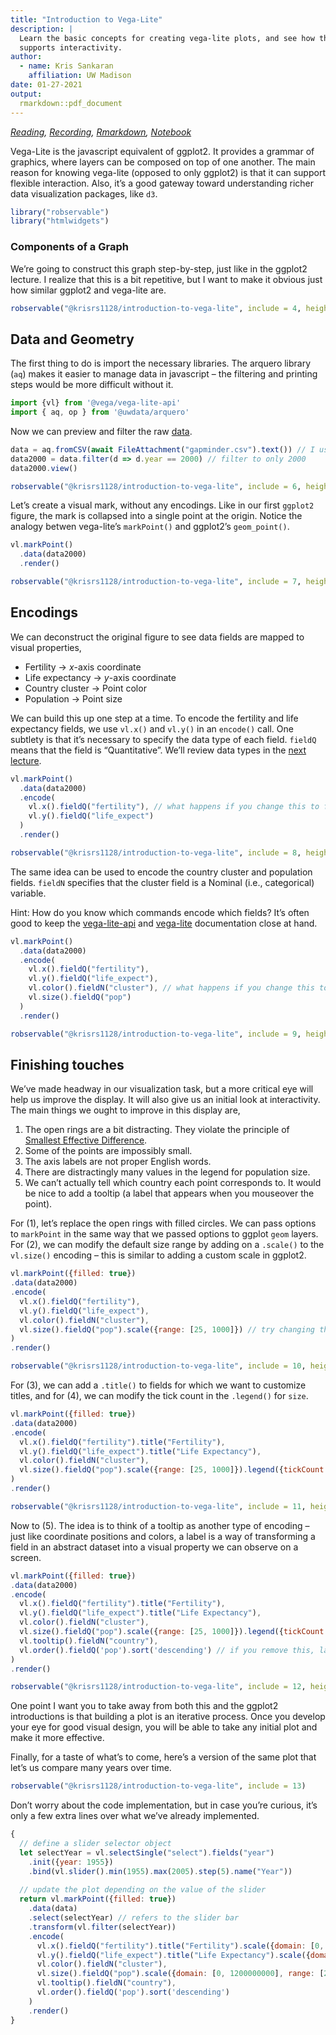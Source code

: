 ```yaml
---
title: "Introduction to Vega-Lite"
description: | 
  Learn the basic concepts for creating vega-lite plots, and see how the library
  supports interactivity.
author:
  - name: Kris Sankaran
    affiliation: UW Madison
date: 01-27-2021
output:
  rmarkdown::pdf_document
---
```


_[Reading](https://observablehq.com/@uwdata/data-types-graphical-marks-and-visual-encoding-channels?collection=@uwdata/visualization-curriculum), [Recording](https://mediaspace.wisc.edu/media/Week+1+%5B3%5D+Introduction+to+Vega-Lite/1_mm4yv2c9),  [Rmarkdown](https://raw.githubusercontent.com/krisrs1128/stat479/master/_posts/2021-01-16-week1-3/week1-3.Rmd),  [Notebook](https://observablehq.com/@krisrs1128/introduction-to-vega-lite)_


Vega-Lite is the javascript equivalent of ggplot2. It provides a grammar of
graphics, where layers can be composed on top of one another. The main reason
for knowing vega-lite (opposed to only ggplot2) is that it can support flexible
interaction. Also, it’s a good gateway toward understanding richer data
visualization packages, like `d3`.

```r
library("robservable")
library("htmlwidgets")
```

### Components of a Graph

We’re going to construct this graph step-by-step, just like in the ggplot2
lecture. I realize that this is a bit repetitive, but I want to make it obvious
just how similar ggplot2 and vega-lite are.

```r
robservable("@krisrs1128/introduction-to-vega-lite", include = 4, height = 325)
```

## Data and Geometry

The first thing to do is import the necessary libraries. The arquero library
(`aq`) makes it easier to manage data in javascript -- the filtering and
printing steps would be more difficult without it.

````js
import {vl} from '@vega/vega-lite-api'
import { aq, op } from '@uwdata/arquero'
````

Now we can preview and filter the raw
[data](https://uwmadison.box.com/s/dyz0qohqvgake2ghm4ngupbltkzpqb7t). \

````js
data = aq.fromCSV(await FileAttachment("gapminder.csv").text()) // I used the file upload button to add this file
data2000 = data.filter(d => d.year == 2000) // filter to only 2000
data2000.view()
````
```r
robservable("@krisrs1128/introduction-to-vega-lite", include = 6, height = 250)
```

Let's create a visual mark, without any encodings. Like in our first `ggplot2`
figure, the mark is collapsed into a single point at the origin. Notice the
analogy betwen vega-lite's `markPoint()` and ggplot2's `geom_point()`.

````js
vl.markPoint()
  .data(data2000)
  .render()
````

```r
robservable("@krisrs1128/introduction-to-vega-lite", include = 7, height = 20)
```

## Encodings

We can deconstruct the original figure to see data fields are mapped to visual
properties,

* Fertility &rarr; $x$-axis coordinate
* Life expectancy &rarr; $y$-axis coordinate
* Country cluster &rarr; Point color
* Population &rarr; Point size

We can build this up one step at a time. To encode the fertility and life
expectancy fields, we use `vl.x()` and `vl.y()` in an `encode()` call. One
subtlety is that it's necessary to specify the data type of each field. `fieldQ`
means that the field is "Quantitative". We'll review data types in the [next
lecture](../2021-01-18-week1-4/index.html).

````js
vl.markPoint()
  .data(data2000)
  .encode(
    vl.x().fieldQ("fertility"), // what happens if you change this to fieldN()?
    vl.y().fieldQ("life_expect")
  )
  .render()
````

```r
robservable("@krisrs1128/introduction-to-vega-lite", include = 8, height = 340)
```

The same idea can be used to encode the country cluster and population fields.
`fieldN` specifies that the cluster field is a Nominal (i.e., categorical)
variable.

Hint: How do you know which commands encode which fields? It's often good to
keep the [vega-lite-api](https://vega.github.io/vega-lite-api/api/) and
[vega-lite](https://vega.github.io/vega-lite/) documentation close at hand.

````js
vl.markPoint()
  .data(data2000)
  .encode(
    vl.x().fieldQ("fertility"),
    vl.y().fieldQ("life_expect"),
    vl.color().fieldN("cluster"), // what happens if you change this to fieldO()?
    vl.size().fieldQ("pop")
  )
  .render()
````

```r
robservable("@krisrs1128/introduction-to-vega-lite", include = 9, height = 340)
```

## Finishing touches

We've made headway in our visualization task, but a more critical eye will help
us improve the display. It will also give us an initial look at interactivity.
The main things we ought to improve in this display are,

1. The open rings are a bit distracting. They violate the principle of [Smallest
Effective
Difference](https://sites.google.com/site/tufteondesign/home/practical-design-strategies).
2. Some of the points are impossibly small.
3. The axis labels are not proper English words.
4. There are distractingly many values in the legend for population size.
5. We can't actually tell which country each point corresponds to. It would be
nice to add a tooltip (a label that appears when you mouseover the point).

For (1), let's replace the open rings with filled circles. We can pass options
to `markPoint` in the same way that we passed options to ggplot `geom` layers.
For (2), we can modify the default size range by adding on a `.scale()` to the
`vl.size()` encoding -- this is similar to adding a custom scale in ggplot2.

````js
vl.markPoint({filled: true})
.data(data2000)
.encode(
  vl.x().fieldQ("fertility"),
  vl.y().fieldQ("life_expect"),
  vl.color().fieldN("cluster"),
  vl.size().fieldQ("pop").scale({range: [25, 1000]}) // try changing the ranges
)
.render()
````

```r
robservable("@krisrs1128/introduction-to-vega-lite", include = 10, height = 340)
```

For (3), we can add a `.title()` to fields for which we want to customize
titles, and for (4), we can modify the tick count in the `.legend()` for `size`.

````js
vl.markPoint({filled: true})
.data(data2000)
.encode(
  vl.x().fieldQ("fertility").title("Fertility"),
  vl.y().fieldQ("life_expect").title("Life Expectancy"),
  vl.color().fieldN("cluster"),
  vl.size().fieldQ("pop").scale({range: [25, 1000]}).legend({tickCount: 3}).title("Population"),
)
.render()
````

```r
robservable("@krisrs1128/introduction-to-vega-lite", include = 11, height = 340)
```

Now to (5). The idea is to think of a tooltip as another type of encoding --
just like coordinate positions and colors, a label is a way of transforming a
field in an abstract dataset into a visual property we can observe on a screen.

````js
vl.markPoint({filled: true})
.data(data2000)
.encode(
  vl.x().fieldQ("fertility").title("Fertility"),
  vl.y().fieldQ("life_expect").title("Life Expectancy"),
  vl.color().fieldN("cluster"),
  vl.size().fieldQ("pop").scale({range: [25, 1000]}).legend({tickCount: 3}).title("Population"),
  vl.tooltip().fieldN("country"),
  vl.order().fieldQ('pop').sort('descending') // if you remove this, large points prevent mouseover on the points below them
)
.render()
````

```r
robservable("@krisrs1128/introduction-to-vega-lite", include = 12, height = 340)
```

One point I want you to take away from both this and the ggplot2 introductions
is that building a plot is an iterative process. Once you develop your eye for
good visual design, you will be able to take any initial plot and make it more
effective.

Finally, for a taste of what's to come, here's a version of the same plot that
let's us compare many years over time.

```r
robservable("@krisrs1128/introduction-to-vega-lite", include = 13)
```

Don't worry about the code implementation, but in case you're curious, it's only
a few extra lines over what we've already implemented.

````js
{
  // define a slider selector object
  let selectYear = vl.selectSingle("select").fields("year")
    .init({year: 1955})
    .bind(vl.slider().min(1955).max(2005).step(5).name("Year"))
  
  // update the plot depending on the value of the slider
  return vl.markPoint({filled: true})
    .data(data)
    .select(selectYear) // refers to the slider bar
    .transform(vl.filter(selectYear))
    .encode(
      vl.x().fieldQ("fertility").title("Fertility").scale({domain: [0, 9]}), // hard code the axes ranges
      vl.y().fieldQ("life_expect").title("Life Expectancy").scale({domain: [0, 90]}),
      vl.color().fieldN("cluster"),
      vl.size().fieldQ("pop").scale({domain: [0, 1200000000], range: [25, 1000]}).legend({tickCount: 3}).title("Population"),
      vl.tooltip().fieldN("country"),
      vl.order().fieldQ('pop').sort('descending')
    )
    .render()
}
````
